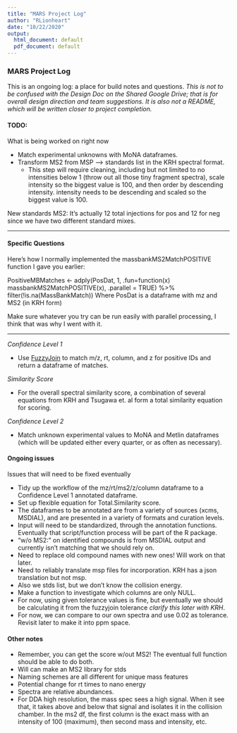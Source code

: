 ```yaml
---
title: "MARS Project Log"
author: "RLionheart"
date: "10/22/2020"
output:
  html_document: default
  pdf_document: default
---
```



### MARS Project Log

This is an ongoing log: a place for build notes and questions.
*This is not to be confused with the Design Doc on the Shared Google Drive; that is for overall design direction and team suggestions. It is also not a README, which will be written closer to project completion.*

#### TODO: 
What is being worked on right now

- Match experimental unknowns with MoNA dataframes. 
- Transform MS2 from MSP --> standards list in the KRH spectral format.
  + This step will require cleaning, including but not limited to no intensities below 1 (throw out all those tiny fragment spectra), scale intensity so the biggest value is 100, and then order by descending intensity. intensity needs to be descending and scaled so the biggest value is 100.

New standards MS2: It's actually 12 total injections for pos and 12 for neg since we have two different standard mixes. 

---

#### Specific Questions

Here’s how I normally implemented the massbankMS2MatchPOSITIVE function I gave you earlier:

PositiveMBMatches <- adply(PosDat, 1, .fun=function(x) massbankMS2MatchPOSITIVE(x), .parallel = TRUE) %>%
  filter(!is.na(MassBankMatch))
Where PosDat is a dataframe with mz and MS2 (in KRH form)

Make sure whatever you try can be run easily with parallel processing, I think that was why I went with it.

--- 

*Confidence Level 1*

- Use [FuzzyJoin](http://varianceexplained.org/fuzzyjoin/) to match m/z, rt, column, and z for positive IDs and return a dataframe of matches. 

*Similarity Score*

- For the overall spectral similarity score, a combination of several equations from KRH and Tsugawa et. al form a total similarity equation for scoring.

*Confidence Level 2*

- Match unknown experimental values to MoNA and Metlin dataframes (which will be updated either every quarter, or as often as necessary). 



#### Ongoing issues
Issues that will need to be fixed eventually

- Tidy up the workflow of the mz/rt/ms2/z/column dataframe to a Confidence Level 1 annotated dataframe.
- Set up flexible equation for Total.Similarity score.
- The dataframes to be annotated are from a variety of sources (xcms, MSDIAL), and are presented in a variety of formats and curation levels.
- Input will need to be standardized, through the annotation functions. Eventually that script/function process will be part of the R package. 
- "w/o MS2:" on identified compounds is from MSDIAL output and currently isn't matching that we should rely on.
- Need to replace old compound names with new ones! Will work on that later.
- Need to reliably translate msp files for incorporation. KRH has a json translation but not msp. 
- Also we stds list, but we don't know the collision energy. 
- Make a function to investigate which columns are only NULL.
- For now, using given tolerance values is fine, but eventually we should be calculating it from the fuzzyjoin tolerance *clarify this later with KRH*.
- For now, we can compare to our own spectra and use 0.02 as tolerance. Revisit later to make it into ppm space.


#### Other notes
- Remember, you can get the score w/out MS2! The eventual full function should be able to do both.
- Will can make an MS2 library for stds
- Naming schemes are all different for unique mass features
- Potential change for rt times to nano energy
- Spectra are relative abundances.
- For DDA high resolution, the mass spec sees a high signal. When it see that, it takes above and below that signal and isolates it in the collision chamber. In the ms2 df, the first column is the exact mass with an intensity of 100 (maximum), then second mass and intensity, etc. 
